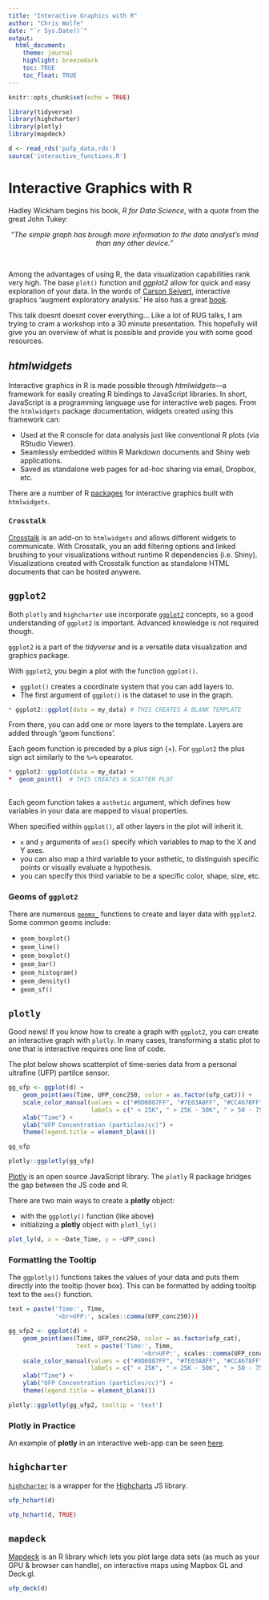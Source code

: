```yaml
---
title: "Interactive Graphics with R"
author: "Chris Wolfe"
date: "`r Sys.Date()`"
output: 
  html_document:
    theme: journal
    highlight: breezedark
    toc: TRUE
    toc_float: TRUE
---
```


```r
knitr::opts_chunk$set(echo = TRUE)
```

```r
library(tidyverse)
library(highcharter)
library(plotly)
library(mapdeck)
```

```r
d <- read_rds('pufp_data.rds')
source('interactive_functions.R')
```

# Interactive Graphics with R


Hadley Wickham begins his book, *R for Data Science*, with a quote from the great John Tukey:

<div align="center">*"The simple graph has brough more information to the data analyst's mind than any other device."*
<div align="left">
<br>

Among the advantages of using R, the data visualization capabilities rank very high. The base `plot()` function and *ggplot2* allow for quick and easy exploration of your data.  In the words of [Carson Seivert](https://talks.cpsievert.me/20180202/#1), interactive graphics 'augment exploratory analysis.' He also has a great [book](https://plotly-r.com/index.html).

This talk doesnt doesnt cover everything...  Like a lot of RUG talks, I am trying to cram a workshop into a 30 minute presentation.  This hopefully will give you an overview of what is possible and provide you with some good resources.

## *htmlwidgets*

Interactive graphics in R is made possible through *htmlwidgets*---a framework for easily creating R bindings to JavaScript libraries.  In short, JavaScript is a programming language use for interactive web pages. From the `htmlwidgets` package documentation, widgets created using this framework can:

  - Used at the R console for data analysis just like conventional R plots (via RStudio Viewer).
  - Seamlessly embedded within R Markdown documents and Shiny web applications.
  - Saved as standalone web pages for ad-hoc sharing via email, Dropbox, etc.

There are a number of R [packages](https://www.htmlwidgets.org/showcase_leaflet.html) for interactive graphics built with `htmlwidgets`.

### `Crosstalk`

[Crosstalk](https://rstudio.github.io/crosstalk/index.html) is an add-on to `htmlwidgets` and allows different widgets to communicate. With Crosstalk, you an add filtering options and linked brushing to your visualizations without runtime R dependencies (i.e. Shiny).  Visualizations created with Crosstalk function as standalone HTML documents that can be hosted anywere.

## `ggplot2`

Both `plotly` and `highcharter` use incorporate [`ggplot2`](https://ggplot2.tidyverse.org/reference/) concepts, so a good understanding of `ggplot2` is important.  Advanced knowledge is not required though.

`ggplot2` is a part of the *tidyverse* and is a versatile data visualization and graphics package. 

With `ggplot2`, you begin a plot with the function `ggplot()`. 

  - `ggplot()` creates a coordinate system that you can add layers to. 
  - The first argument of `ggplot()` is the dataset to use in the graph. 

```r
* ggplot2::ggplot(data = my_data) # THIS CREATES A BLANK TEMPLATE
```

From there, you can add one or more layers to the template. Layers are added through 'geom functions'. 

Each geom function is preceded by a plus sign (+). For `ggplot2` the plus sign act similarly to the `%>%` opearator.

```r
* ggplot2::ggplot(data = my_data) +
*  geom_point()  # THIS CREATES A SCATTER PLOT
  
```


Each geom function takes a `asthetic` argument, which defines how variables in your data are mapped to visual properties.

When specified within `ggplot()`, all other layers in the plot will inherit it.

  - `x` and `y` arguments of `aes()` specify which variables to map to the X and Y axes. 
  - you can also map a third variable to your asthetic, to distinguish specific points or visually evaluate a hypothesis.
  - you can specify this third variable to be a specific color, shape, size, etc.

### Geoms of `ggplot2`

There are numerous [`geoms_`](https://ggplot2.tidyverse.org/reference/) functions to create and layer data with `ggplot2`.  Some common geoms include:

  - `geom_boxplot()`
  - `geom_line()`
  - `geom_boxplot()`
  - `geom_bar()`
  - `geom_histogram()`
  - `geom_density()`
  - `geom_sf()`

## `plotly`

Good news! If you know how to create a graph with `ggplot2`, you can create an interactive graph with `plotly`.  In many cases, transforming a static plot to one that is interactive requires one line of code.

The plot below shows scatterplot of time-series data from a personal ultrafine (UFP) partilce sensor.

```r
gg_ufp <- ggplot(d) +
    geom_point(aes(Time, UFP_conc250, color = as.factor(ufp_cat))) +
    scale_color_manual(values = c("#0D0887FF", "#7E03A8FF", "#CC4678FF", "#F89441FF", "#F0F921FF"),
                       labels = c(" < 25K", " > 25K - 50K", " > 50 - 75K", " > 75K - 100K", " > 100K")) +
    xlab("Time") +
    ylab("UFP Concentration (particles/cc)") +
    theme(legend.title = element_blank()) 

gg_ufp
```

```r
plotly::ggplotly(gg_ufp)
```

[Plotly](https://plotly.com/r/) is an open source JavaScript library. The `plotly` R package bridges the gap between the JS code and R.

There are two main ways to create a **plotly** object:

  - with the `ggplotly()` function (like above)
  - initializing a **plotly** object with `plotl_ly()`
  
```r

plot_ly(d, x = ~Date_Time, y = ~UFP_conc) 

```

### Formatting the Tooltip

The `ggplotly()` functions takes the values of your data and puts them directly into the tooltip (hover box).  This can be formatted by adding tooltip text to the `aes()` function.

```r
text = paste('Time:', Time,
             '<br>UFP:', scales::comma(UFP_conc250)))
```


```r

gg_ufp2 <- ggplot(d) +
    geom_point(aes(Time, UFP_conc250, color = as.factor(ufp_cat),
                   text = paste('Time:', Time,
                                     '<br>UFP:', scales::comma(UFP_conc250)))) +
    scale_color_manual(values = c("#0D0887FF", "#7E03A8FF", "#CC4678FF", "#F89441FF", "#F0F921FF"),
                       labels = c(" < 25K", " > 25K - 50K", " > 50 - 75K", " > 75K - 100K", " > 100K")) +
    xlab("Time") +
    ylab("UFP Concentration (particles/cc)") +
    theme(legend.title = element_blank()) 

plotly::ggplotly(gg_ufp2, tooltip = 'text')

```

### Plotly in Practice

An example of **plotly** in an interactive web-app can be seen [here](http://clinic.predictfev1.com/).

## `highcharter`

[`highcharter`](https://jkunst.com/highcharter/) is a wrapper for the [Highcharts](https://www.highcharts.com/) JS library.

```r
ufp_hchart(d)
```

```r
ufp_hchart(d, TRUE)
```

## `mapdeck`

[Mapdeck](https://github.com/SymbolixAU/mapdeck) is an R library which lets you plot large data sets (as much as your GPU & browser can handle), on interactive maps using Mapbox GL and Deck.gl.

```r
ufp_deck(d)
```

  